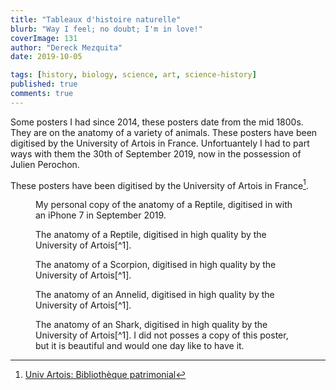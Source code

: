 ```yaml
---
title: "Tableaux d'histoire naturelle"
blurb: "Way I feel; no doubt; I'm in love!"
coverImage: 131
author: "Dereck Mezquita"
date: 2019-10-05

tags: [history, biology, science, art, science-history]
published: true
comments: true
---
```


Some posters I had since 2014, these posters date from the mid 1800s. They are on the anatomy of a variety of animals. These posters have been digitised by the University of Artois in France. Unfortuantely I had to part ways with them the 30th of September 2019, now in the possession of Julien Perochon.

These posters have been digitised by the University of Artois in France[^1].

<Figure src="/blog/20191005_tableaux-dhistoire-naturelle/histoireNaturelle-1.jpeg">
    My personal copy of the anatomy of a Reptile, digitised in with an iPhone 7 in September 2019.
</Figure>

<Figure src="/blog/20191005_tableaux-dhistoire-naturelle/histoireNaturelle-2.jpeg">
    The anatomy of a Reptile, digitised in high quality by the University of Artois[^1].
</Figure>

<Figure src="/blog/20191005_tableaux-dhistoire-naturelle/histoireNaturelle-3.jpeg">
    The anatomy of a Scorpion, digitised in high quality by the University of Artois[^1].
</Figure>

<Figure src="/blog/20191005_tableaux-dhistoire-naturelle/histoireNaturelle-4.jpeg">
    The anatomy of an Annelid, digitised in high quality by the University of Artois[^1].
</Figure>

<Figure src="/blog/20191005_tableaux-dhistoire-naturelle/histoireNaturelle-5.jpeg">
    The anatomy of an Shark, digitised in high quality by the University of Artois[^1]. I did not posses a copy of this poster, but it is beautiful and would one day like to have it.
</Figure>

[^1]: [Univ Artois: Bibliothèque patrimonial](http://bibnum-bu.univ-artois.fr)